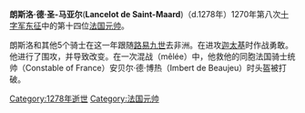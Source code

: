 '''朗斯洛·德·圣-马亚尔'''('''Lancelot de Saint-Maard''')（d.1278年）1270年第八次[[十字军东征|十字军东征]]中的第十四位[[法国元帅|法国元帅]]。 

朗斯洛和其他5个骑士在这一年跟随[[路易九世|路易九世]]去非洲。在进攻[[迦太基|迦太基]]时作战勇敢。他进行了围攻，并导致改变。在一次混战（mêlée）中，他救他的同胞法国骑士统帅（Constable of France）安贝尔·德·博热（Imbert de Beaujeu）时头盔被打破。

{{DEFAULTSORT:Saint-Maard, Lancelot}}
[[Category:1278年逝世|Category:1278年逝世]]
[[Category:法国元帅|Category:法国元帅]]